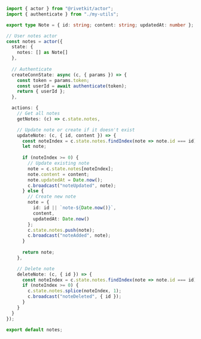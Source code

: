 ```typescript
import { actor } from "@rivetkit/actor";
import { authenticate } from "./my-utils";

export type Note = { id: string; content: string; updatedAt: number };

// User notes actor
const notes = actor({
  state: {
    notes: [] as Note[]
  },
  
  // Authenticate
  createConnState: async (c, { params }) => {
    const token = params.token;
	const userId = await authenticate(token);
    return { userId };
  },

  actions: {
    // Get all notes
    getNotes: (c) => c.state.notes,

    // Update note or create if it doesn't exist
    updateNote: (c, { id, content }) => {
      const noteIndex = c.state.notes.findIndex(note => note.id === id);
      let note;
      
      if (noteIndex >= 0) {
        // Update existing note
        note = c.state.notes[noteIndex];
        note.content = content;
        note.updatedAt = Date.now();
        c.broadcast("noteUpdated", note);
      } else {
        // Create new note
        note = {
          id: id || `note-${Date.now()}`,
          content,
          updatedAt: Date.now()
        };
        c.state.notes.push(note);
        c.broadcast("noteAdded", note);
      }
      
      return note;
    },

    // Delete note
    deleteNote: (c, { id }) => {
      const noteIndex = c.state.notes.findIndex(note => note.id === id);
      if (noteIndex >= 0) {
        c.state.notes.splice(noteIndex, 1);
        c.broadcast("noteDeleted", { id });
      }
    }
  }
});

export default notes;
```
